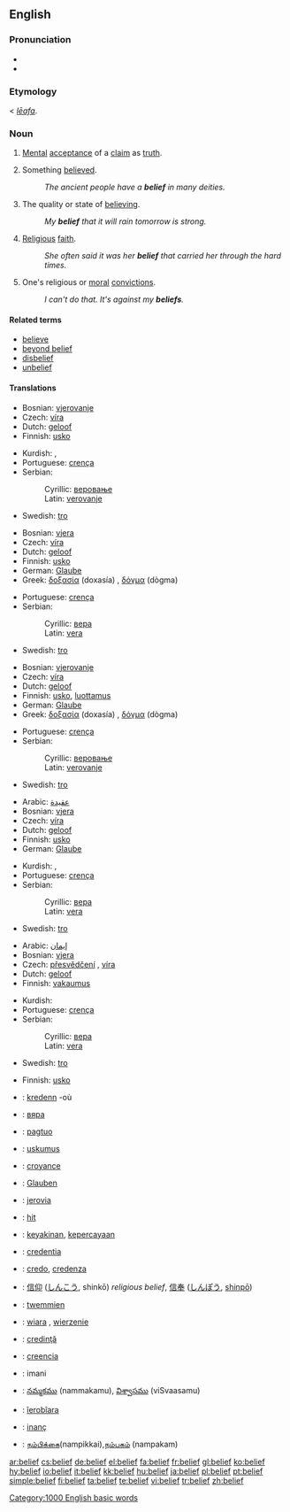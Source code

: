 ==English==

===Pronunciation===
*{{IPA|bɪˈliːf}}
*{{audio|en-us-belief.ogg|Audio (US)}}

===Etymology===
{{ME.}} < {{OE.}} ''[[lēafa]]''.

===Noun===
{{en-noun}}

# [[mental|Mental]] [[acceptance]] of a [[claim]] as [[truth]].
# {{countable}} Something [[believe]]d.
#: ''The ancient people have a '''belief''' in many deities.''
# {{uncountable}} The quality or state of [[believe|believing]].
#: ''My '''belief''' that it will rain tomorrow is strong.''
# {{uncountable}} [[religious|Religious]] [[faith]].
#: ''She often said it was her '''belief''' that carried her through the hard times.''
# {{in plural}} One's religious or [[moral]] [[convictions]].
#: ''I can't do that.  It's against my '''beliefs'''.''

====Related terms====
*[[believe]]
*[[beyond belief]]
*[[disbelief]]
*[[unbelief]]

====Translations====
{{trans-top|mental acceptance of a claim as truth}}
*Bosnian: [[vjerovanje]] {{n}}
*Czech: [[víra]] {{f}}
*Dutch: [[geloof]] {{n}}
*Finnish: [[usko]]
{{trans-mid}}
*Kurdish: {{KUchar|[[باوه‌ر]]}}, {{KUchar|[[بروا]]}}
*Portuguese: [[crença]] {{f}}
*Serbian:
*:Cyrillic: [[веровање]] {{n}}
*:Latin: [[verovanje]] {{n}}
*Swedish: [[tro]] {{c}}
{{trans-bottom}}

{{trans-top|something believed}}
*Bosnian: [[vjera]] {{f}}
*Czech: [[víra]] {{f}}
*Dutch: [[geloof]] {{f}}
*Finnish: [[usko]]
*German: [[Glaube]] {{m}}
*Greek: [[δοξασία]] (doxasía) {{f}}, [[δόγμα]] (dògma) {{n}}
{{trans-mid}}
*Portuguese: [[crença]] {{f}}
*Serbian:
*:Cyrillic: [[вера]] {{f}}
*:Latin: [[vera]] {{f}}
*Swedish: [[tro]] {{c}}
{{trans-bottom}}

{{trans-top|the quality or state of believing}}
*Bosnian: [[vjerovanje]] {{n}}
*Czech: [[víra]] {{f}}
*Dutch: [[geloof]] {{f}}
*Finnish: [[usko]], [[luottamus]]
*German: [[Glaube]] {{m}}
*Greek: [[δοξασία]] (doxasía) {{f}}, [[δόγμα]] (dògma) {{n}}
{{trans-mid}}
*Portuguese: [[crença]] {{f}}
*Serbian:
*:Cyrillic: [[веровање]] {{n}}
*:Latin: [[verovanje]] {{n}}
*Swedish: [[tro]] {{c}}
{{trans-bottom}}

{{trans-top|religious faith}}
*Arabic: [[عقيدة]]
*Bosnian: [[vjera]] {{f}}
*Czech: [[víra]] {{f}}
*Dutch: [[geloof]] {{f}}
*Finnish: [[usko]]
*German: [[Glaube]] {{m}}
{{trans-mid}}
*Kurdish: {{KUchar|[[بڕوا]]}}, {{KUchar|[[باوه‌ر]]}}
*Portuguese: [[crença]] {{f}}
*Serbian:
*:Cyrillic: [[вера]] {{f}}
*:Latin: [[vera]] {{f}}
*Swedish: [[tro]] {{c}}
{{trans-bottom}}

{{trans-top|religious or moral convictions}}
*Arabic: [[إیمان]]
*Bosnian: [[vjera]] {{f}}
*Czech: [[přesvědčení]] {{n}}, [[víra]] {{f}}
*Dutch: [[geloof]] {{f}}
*Finnish: [[vakaumus]]
{{trans-mid}}
*Kurdish: {{KUchar|[[بڕوا]]}}{{KUchar|[[باوه‌ر]]}}
*Portuguese: [[crença]] {{f}}
*Serbian:
*:Cyrillic: [[вера]] {{f}}
*:Latin: [[vera]] {{f}}
*Swedish: [[tro]] {{c}}
{{trans-bottom}}

{{trans-top|a wishing of case or circumstance to be true}}
*Finnish: [[usko]]
{{trans-mid}}
{{trans-bottom}}

{{checktrans}}
{{top}}
*{{ttbc|Breton}}: [[kredenn]] {{f}} -où
*{{ttbc|Bulgarian}}: [[вяра]] {{f}}
*{{ttbc|Cebuano}}: [[pagtuo]]
*{{ttbc|Estonian}}: [[uskumus]]
*{{ttbc|French}}: [[croyance]] {{f}}
*{{ttbc|German}}: [[Glauben]] {{m}}
*{{ttbc|Guaraní}}: [[jerovia]]
*{{ttbc|Hungarian}}: [[hit]]
*{{ttbc|Indonesian}}: [[yakin|keyakinan]], [[percaya|kepercayaan]]
*{{ttbc|Interlingua}}: [[credentia]]
{{mid}}
*{{ttbc|Italian}}: [[credo]], [[credenza]]
*{{ttbc|Japanese}}: [[信仰]] ([[しんこう]], shinkō) ''religious belief'', [[信奉]] ([[しんぽう]], [[shinpō]])
*{{ttbc|Maltese}}: [[twemmien]]
*{{ttbc|Polish}}: [[wiara]] {{f}}, [[wierzenie]] {{n}}
*{{ttbc|Romanian}}: [[credinţă]] {{f}}
*{{ttbc|Spanish}}: [[creencia]]
*{{ttbc|Swahili}}: imani
*{{ttbc|Telugu}}: [[నమ్మకము]] (nammakamu), [[విశ్వాసము]] (viSvaasamu)
*{{ttbc|Tupinambá}}: [[îerobîara]]
*{{ttbc|Turkish}}: [[inanç]]
*{{ttbc|Tamil}}: [[நம்பிக்கை]](nampikkai),[[நம்பகம்]] (nampakam)
{{bottom}}

[[Category:1000 English basic words]]

[[ar:belief]]
[[cs:belief]]
[[de:belief]]
[[el:belief]]
[[fa:belief]]
[[fr:belief]]
[[gl:belief]]
[[ko:belief]]
[[hy:belief]]
[[io:belief]]
[[it:belief]]
[[kk:belief]]
[[hu:belief]]
[[ja:belief]]
[[pl:belief]]
[[pt:belief]]
[[simple:belief]]
[[fi:belief]]
[[ta:belief]]
[[te:belief]]
[[vi:belief]]
[[tr:belief]]
[[zh:belief]]